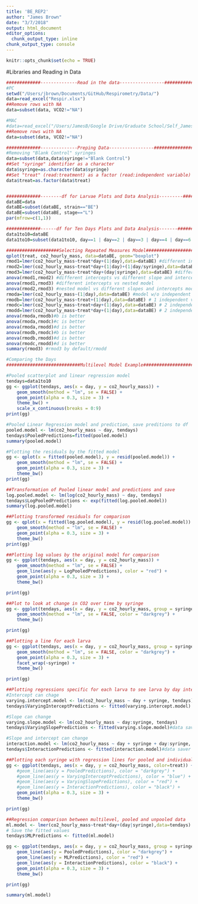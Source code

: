 ```yaml
---
title: 'BE_REP2'
author: "James Brown"
date: "3/7/2018"
output: html_document
editor_options: 
  chunk_output_type: inline
chunk_output_type: console
---
```


```r
knitr::opts_chunk$set(echo = TRUE)
```
#Libraries and Reading in Data
````r
#############--------------Read in the data-----------------###################
#PC
setwd("/Users/jbrown/Documents/GitHub/Respirometry/Data/")
data=read_excel("Respir.xlsx")
##Remove rows with NA
data=subset(data, VCO2!="NA")

#MAC
#data=read_excel("/Users/JamesB/Google Drive/Graduate School/Self_JamesTBrown/GitHub/Respirometry/Data/Respir.xlsx", sheet = "Sheet1")
##Remove rows with NA
data=subset(data, VCO2!="NA")

#############--------------Preping Data-----------------######################
#Removing "Blank Control" syringes
data=subset(data,data$syringe!="Blank Control")
##Set "syringe" identifier as a character
data$syringe=as.character(data$syringe)
##Set "treat" (read:treatment) as a factor (read:independent variable)
data$treat=as.factor(data$treat)


#############--------df for Larvae Plots and Data Analysis---------#############
dataBE=data
dataBE=subset(dataBE, strain=="BE")
dataBE=subset(dataBE, stage=="L")
par(mfrow=c(1,1))

#############------df for Ten Days Plots and Data Analysis-------#############
data1to10=dataBE
data1to10=subset(data1to10, day==1 | day==2 | day==3 | day==4 | day==6 | day==7 | day==8 | day==9| day==10)
`````

```r
####################Selecting Repeated Measures Model##########################
qplot(treat, co2_hourly_mass, data=dataBE, geom="boxplot")
rmod1=lmer(co2_hourly_mass~treat*day+(1|day),data=dataBE) #different intercepts
rmod2=lmer(co2_hourly_mass~treat*day+(1|day)+(1|day/syringe),data=dataBE) #random factor nested within a level
rmod3=lmer(co2_hourly_mass~treat*day+(day|syringe),data=dataBE) #different slopes and intercepts
anova(rmod1,rmod2) #different intercepts vs different slope and intercepts model
anova(rmod1,rmod3) #different intercepts vs nested model
anova(rmod2,rmod3) #nested model vs different slopes and intercepts model
rmoda=lmer(co2_hourly_mass~(1|day),data=dataBE) #model w/o independent var
rmodb=lmer(co2_hourly_mass~treat+(1|day),data=dataBE) # 1 independent var
rmodc=lmer(co2_hourly_mass~treat+day+(1|day),data=dataBE) # 2 independent vars w/o intrx
rmodd=lmer(co2_hourly_mass~treat*day+(1|day),data=dataBE) # 2 independent vars w/ intrx
anova(rmoda,rmodb)#b is better
anova(rmoda,rmodc)#c is better
anova(rmoda,rmodd)#d is better
anova(rmodb,rmodc)#b is better
anova(rmodb,rmodd)#d is better
anova(rmodc,rmodd)#d is better
summary(rmod3) #rmod3 by default/rmodd
````

````r
#Comparing the Days
############################Multilevel Model Example##########################

#Pooled scatterplot and linear regression model
tendays=data1to10
gg <- ggplot(tendays, aes(x = day, y = co2_hourly_mass)) +
    geom_smooth(method = "lm", se = FALSE) +
    geom_point(alpha = 0.3, size = 3) +
    theme_bw() + 
    scale_x_continuous(breaks = 0:9)
print(gg)

#Pooled Linear Regression model and prediction, save preditions to df
pooled.model <- lm(co2_hourly_mass ~ day, tendays)
tendays$PooledPredictions=fitted(pooled.model)
summary(pooled.model)

#Plotting the residuals by the fitted model
gg <- qplot(x = fitted(pooled.model), y = resid(pooled.model)) +
    geom_smooth(method = "lm", se = FALSE) +
    geom_point(alpha = 0.3, size = 3) +
    theme_bw()
print(gg)

##Transformation of Pooled linear model and predictions and save 
log.pooled.model <- lm(log(co2_hourly_mass) ~ day, tendays)
tendays$LogPooledPredictions <- exp(fitted(log.pooled.model))
summary(log.pooled.model)

##Plotting transformed residuals for comparison
gg <- qplot(x = fitted(log.pooled.model), y = resid(log.pooled.model)) +
    geom_smooth(method = "lm", se = FALSE) +
    geom_point(alpha = 0.3, size = 3) +
    theme_bw()
print(gg)

##Plotting log values by the original model for comparison
gg <- ggplot(tendays, aes(x = day, y = co2_hourly_mass)) +
    geom_smooth(method = "lm", se = FALSE) +
    geom_line(aes(y = LogPooledPredictions), color = "red") + 
    geom_point(alpha = 0.3, size = 3) +
    theme_bw()

print(gg)

##Plot to look at change in CO2 over time by syringe
gg <- ggplot(tendays, aes(x = day, y = co2_hourly_mass, group = syringe)) +
    geom_smooth(method = "lm", se = FALSE, color = "darkgrey") +
    theme_bw()

print(gg)

##Plotting a line for each larva
gg <- ggplot(tendays, aes(x = day, y = co2_hourly_mass, group = syringe)) +
    geom_smooth(method = "lm", se = FALSE, color = "darkgrey") +
    geom_point(alpha = 0.3, size = 3) +
    facet_wrap(~syringe) +
    theme_bw()

print(gg)

##Plotting regressions specific for each larva to see larva by day interx compared to the pooled data
#Intercept can chage
varying.intercept.model <- lm(co2_hourly_mass ~ day + syringe, tendays)
tendays$VaryingInterceptPredictions <- fitted(varying.intercept.model) #data saver

#Slope can change
varying.slope.model <- lm(co2_hourly_mass ~ day:syringe, tendays)
tendays$VaryingSlopePredictions <- fitted(varying.slope.model)#data saver

#Slope and intercept can change
interaction.model <- lm(co2_hourly_mass ~ day + syringe + day:syringe, tendays)
tendays$InteractionPredictions <- fitted(interaction.model)#data saver

##Plotting each syringe with regression lines for pooled and individual data
gg <- ggplot(tendays, aes(x = day, y = co2_hourly_mass, color=treat)) +
    #geom_line(aes(y = PooledPredictions), color = "darkgrey") +
    #geom_line(aes(y = VaryingInterceptPredictions), color = "blue") +
    #geom_line(aes(y = VaryingSlopePredictions), color = "red") +
    #geom_line(aes(y = InteractionPredictions), color = "black") +
    geom_point(alpha = 0.3, size = 3) +
    theme_bw()

print(gg)

##Regression comparison between multilevel, pooled and unpooled data
ml.model <- lmer(co2_hourly_mass~treat*day+(day|syringe),data=tendays)
# Save the fitted values
tendays$MLPredictions <- fitted(ml.model)

gg <- ggplot(tendays, aes(x = day, y = co2_hourly_mass, group = syringe)) +
    geom_line(aes(y = PooledPredictions), color = "darkgrey") +
    geom_line(aes(y = MLPredictions), color = "red") +
    geom_line(aes(y = InteractionPredictions), color = "black") +
    geom_point(alpha = 0.3, size = 3) +
    theme_bw()

print(gg)

summary(ml.model)
````